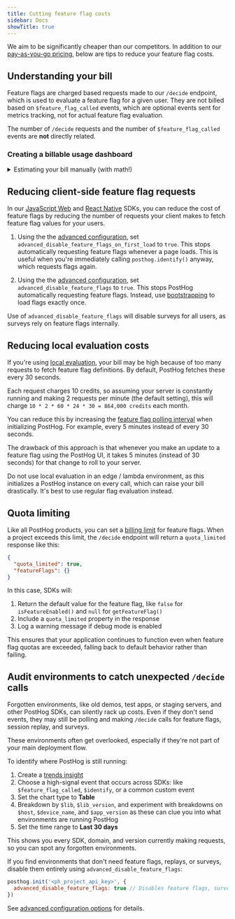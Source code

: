 ```yaml
---
title: Cutting feature flag costs
sidebar: Docs
showTitle: true
---
```


We aim to be significantly cheaper than our competitors. In addition to our [pay-as-you-go pricing](/pricing), below are tips to reduce your feature flag costs.

## Understanding your bill

Feature flags are charged based requests made to our `/decide` endpoint, which is used to evaluate a feature flag for a given user. They are not billed based on `$feature_flag_called` events, which are optional events sent for metrics tracking, not for actual feature flag evaluation. 

The number of `/decide` requests and the number of `$feature_flag_called` events are **not** directly related.

### Creating a billable usage dashboard


<PostHogBillableUsageTemplate />


<details>
  <summary>Estimating your bill manually (with math!)</summary>

  <FlagChargeEstimate />

</details>


## Reducing client-side feature flag requests

In our [JavaScript Web](/docs/libraries/js) and [React Native](/docs/libraries/react-native) SDKs, you can reduce the cost of feature flags by reducing the number of requests your client makes to fetch feature flag values for your users.

1. Using the the [advanced configuration](/docs/libraries/js/config#advanced-configuration), set `advanced_disable_feature_flags_on_first_load` to `true`. This stops automatically requesting feature flags whenever a page loads. This is useful when you're immediately calling `posthog.identify()` anyway, which requests flags again.

2. Using the the [advanced configuration](/docs/libraries/js/config#advanced-configuration), set `advanced_disable_feature_flags` to `true`. This stops PostHog automatically requesting feature flags. Instead, use [bootstrapping](/docs/feature-flags/bootstrapping) to load flags exactly once.

<CalloutBox icon="IconWarning" title="Note" type="caution">

  Use of `advanced_disable_feature_flags` will disable surveys for all users, as surveys rely on feature flags internally.

</CalloutBox>

## Reducing local evaluation costs

If you're using [local evaluation](/docs/feature-flags/local-evaluation), your bill may be high because of too many requests to fetch feature flag definitions. By default, PostHog fetches these every 30 seconds.

Each request charges 10 credits, so assuming your server is constantly running and making 2 requests per minute (the default setting), this will charge `10 * 2 * 60 * 24 * 30 = 864,000 credits` each month.

You can reduce this by increasing the [feature flag polling interval](/docs/feature-flags/local-evaluation#step-2-initialize-posthog-with-your-personal-api-key) when initializing PostHog. For example, every 5 minutes instead of every 30 seconds.

The drawback of this approach is that whenever you make an update to a feature flag using the PostHog UI, it takes 5 minutes (instead of 30 seconds) for that change to roll to your server.

<CalloutBox icon="IconWarning" title="Edge/Lambda environments" type="caution">

  Do not use local evaluation in an edge / lambda environment, as this initializes a PostHog instance on every call, which can raise your bill drastically. It's best to use regular flag evaluation instead.

</CalloutBox>

## Quota limiting

Like all PostHog products, you can set a [billing limit](https://us.posthog.com/organization/billing) for feature flags. When a project exceeds this limit, the `/decide` endpoint will return a `quota_limited` response like this:

```json
{
  "quota_limited": true,
  "featureFlags": {}
}
```

In this case, SDKs will:

1. Return the default value for the feature flag, like `false` for `isFeatureEnabled()` and `null` for `getFeatureFlag()`
2. Include a `quota_limited` property in the response
3. Log a warning message if debug mode is enabled

This ensures that your application continues to function even when feature flag quotas are exceeded, falling back to default behavior rather than failing.

## Audit environments to catch unexpected `/decide` calls

<CalloutBox icon="IconWarning" title="Watch out for forgotten environments" type="caution">

  Forgotten environments, like old demos, test apps, or staging servers, and other PostHog SDKs, can silently rack up costs. Even if they don't send events, they may still be polling and making `/decide` calls for feature flags, session replay, and surveys.

  These environments often get overlooked, especially if they're not part of your main deployment flow.

</CalloutBox>

To identify where PostHog is still running:

1. Create a [trends insight](https://us.posthog.com/insights/new#insight=TRENDS)  
2. Choose a high-signal event that occurs across SDKs: like `$feature_flag_called`, `$identify`, or a common custom event  
3. Set the chart type to **Table**  
4. Breakdown by `$lib`, `$lib_version`, and experiment with breakdowns on `$host`, `$device_name`, and `$app_version` as these can clue you into what environments are running PostHog  
5. Set the time range to **Last 30 days**

This shows you every SDK, domain, and version currently making requests, so you can spot any forgotten environments.

If you find environments that don't need feature flags, replays, or surveys, disable them entirely using `advanced_disable_feature_flags`:

```js
posthog.init('<ph_project_api_key>', {
  advanced_disable_feature_flags: true // Disables feature flags, surveys, and session recording
})
```

See [advanced configuration options](/docs/libraries/js/config#advanced-configuration) for details.
